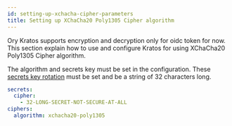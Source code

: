 ```yaml
---
id: setting-up-xchacha-cipher-parameters
title: Setting up XChaCha20 Poly1305 Cipher algorithm
---
```


Ory Kratos supports encryption and decryption only for oidc token for now. This
section explain how to use and configure Kratos for using XChaCha20 Poly1305
Cipher algorithm.

The algorithm and secrets key must be set in the configuration. These
[secrets key rotation](secret-key-rotation) must be set and be a string of 32
characters long.

```yaml title="path/to/kratos/config.yml
secrets:
  cipher:
    - 32-LONG-SECRET-NOT-SECURE-AT-ALL
ciphers:
  algorithm: xchacha20-poly1305
```
